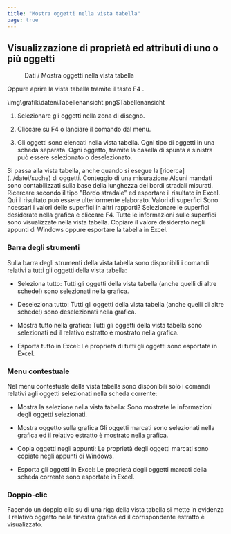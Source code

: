 ```yaml
---
title: "Mostra oggetti nella vista tabella"
page: true
---
```

## Visualizzazione di propriet&#224; ed attributi di uno o pi&#249; oggetti
<GeoMapper> <Menu>Dati / Mostra oggetti nella vista tabella</Menu> 
Oppure aprire la vista tabella tramite il tasto  <Border>F4</Border> .


<Image>\img\grafik\daten\Tabellenansicht.png$Tabellenansicht</Image>


1.  Selezionare gli oggetti nella zona di disegno.


2.  Cliccare su <Border>F4</Border>  o lanciare il comando dal menu.


3.  Gli oggetti sono elencati nella vista tabella. Ogni tipo di oggetti in una scheda separata. Ogni oggetto, tramite la casella di spunta a sinistra pu&#242; essere selezionato o deselezionato. 





<Success>
Si passa alla vista tabella, anche quando si esegue la [ricerca](../datei/suche)
 di oggetti. 
</Success>


<Info>
 <Bold> Conteggio di una misurazione </Bold> 
Alcuni mandati sono contabilizzati sulla base della lunghezza dei bordi stradali misurati. Ricercare secondo il tipo &quot;Bordo stradale&quot; ed esportare il risultato in Excel. Qui il risultato pu&#242; essere ulteriormente elaborato.
</Info>

<Info>
 <Bold> Valori di superfici </Bold> 
Sono ncessari i valori delle superfici in altri rapporti? Selezionare le superfici desiderate nella grafica e cliccare F4. Tutte le informazioni sulle superfici sono visualizzate nella vista tabella. Copiare il valore desiderato negli appunti di Windows oppure esportare la tabella in Excel.
</Info>


### Barra degli strumenti
Sulla barra degli strumenti della vista tabella sono disponibili i comandi relativi a tutti gli oggetti della vista tabella:


- <Bold> Seleziona tutto: </Bold>  Tutti gli oggetti della vista tabella (anche quelli di altre schede!) sono selezionati nella grafica.

- <Bold> Deseleziona tutto: </Bold>  Tutti gli oggetti della vista tabella (anche quelli di altre schede!) sono deselezionati nella grafica.

- <Bold> Mostra tutto nella grafica: </Bold>  Tutti gli oggetti della vista tabella sono selezionati ed il relativo estratto &#232; mostrato nella grafica.

- <Bold> Esporta tutto in Excel: </Bold>  Le propriet&#224; di tutti gli oggetti sono esportate in Excel.




### Menu contestuale
Nel menu contestuale della vista tabella sono disponibili solo i comandi relativi agli oggetti selezionati nella scheda corrente:


- <Bold> Mostra la selezione nella vista tabella: </Bold>  Sono mostrate le informazioni degli oggetti selezionati.

- <Bold> Mostra oggetto sulla grafica </Bold>  Gli oggetti marcati sono selezionati nella grafica ed il relativo estratto &#232; mostrato nella grafica.

- <Bold> Copia oggetti negli appunti: </Bold>  Le propriet&#224; degli oggetti marcati sono copiate negli appunti di Windows.

- <Bold> Esporta gli oggetti in Excel: </Bold>  Le propriet&#224; degli oggetti marcati della scheda corrente sono esportate in Excel.




### Doppio-clic
Facendo un doppio clic su di una riga della vista tabella si mette in evidenza il relativo oggetto nella finestra grafica ed il corrispondente estratto &#232; visualizzato.

</GeoMapper>

